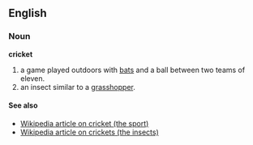 ==English==
===Noun===
'''cricket'''

#a game played outdoors with [[bat]]s and a ball between two teams of eleven.
#an insect similar to a [[grasshopper]].

====See also====
*[[en:cricket_(sport)|Wikipedia article on cricket (the sport)]]
*[[en:cricket_(insect)|Wikipedia article on crickets (the insects)]]